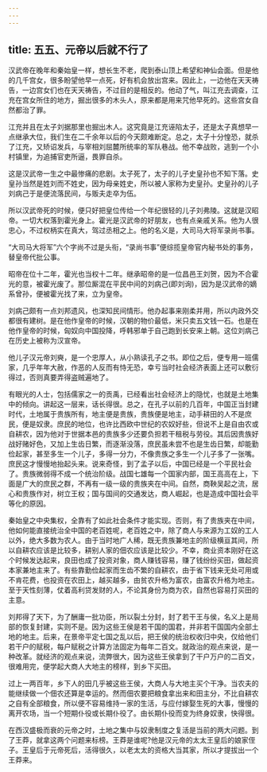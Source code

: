 ```yaml
---
---
---
```

title: 五五、元帝以后就不行了
---



汉武帝在晚年和秦始皇一样，想长生不老，爬到泰山顶上希望和神仙会面。但是他的几千宫女，很多盼望他早一点死，好有机会放出宫来。因此上，一边他在天天祷告，一边宫女们也在天天祷告，不过目的是相反的。他动了气，叫江充去调查，江充在宫女所住的地方，掘出很多的木头人，原来都是用来咒他早死的。这些宫女自然都治了罪。

江充并且在太子刘据那里也掘出木人。这究竟是江充诬陷太子，还是太子真想早一点继承大位，我们生在二千余年以后的今天颇难断定。总之，太子十分惶恐，就杀了江充，又矫诏发兵，与宰相刘屈麓所统率的军队巷战。他不幸战败，逃到一个小村镇里，为追捕官吏所逼，畏罪自杀。

这是汉武帝一生之中最惨痛的悲剧。太子死了，太子的儿子史皇孙也不知下落。史皇孙当然是姓刘而不姓史，因为母亲姓史，所以被人家称为史皇孙。史皇孙的儿子刘病己于是便流落民间，与贩夫走卒为伍。

所以汉武帝死的时候，便只好把皇位传给一个年纪很轻的儿子刘弗陵。这就是汉昭帝。一切大权落到霍光身上。霍光是汉武帝的好朋友，也有点亲戚关系。他为人很忠心，不过权柄实在真大，驾过丞相之上。他的名义是，大司马大将军录尚书事。

“大司马大将军”六个字尚不过是头衔，“录尚书事”便综揽皇帝官内秘书处的事务，替皇帝代批公事。

昭帝在位十二年，霍光也当权十二年。继承昭帝的是一位昌邑王刘贺，因为不合霍光的意，被霍光废了。那位厮混在平民中间的刘病己(即刘询)，因为是汉武帝的嫡系曾孙，便被霍光找了来，立为皇帝。

刘病己颇有一点刘邦遗风，也深知民间情形。他办起事来刚柔并用，所以内政外交都很有建树。是在他作皇帝的时候，汉朝的物价最低，米只卖五文钱一石。也是在他作皇帝的时候，匈奴向中国投降，呼韩邪单于自己跑到长安来上朝。这位刘病己在历史上被称为汉宣帝。

他儿子汉元帝刘奭，是一个忠厚人，从小熟读孔子之书。即位之后，便专用一班儒家，几乎年年大赦，作恶的人反而有恃无恐，幸亏当时社会经济表面上还可以敷衍得过，否则真要弄得盗贼遍地了。

有眼光的人士，包括儒家之一的贡禹，已经看出社会经济上的隐忧，也就是土地集中的倾向。讲起这一层来，话长得很。总之，在孔子以前的几百年，中国正当封建时代，土地属于贵族所有，地主便是贵族，贵族便是地主，动手耕田的人不是庶民，便是奴隶。庶民的地位，也许比西欧中世纪的农奴好些，但说不上是自由农或自耕农，因为他对于世据本邑的贵族多少还要负担若干租税与劳役。其后因贵族好战好赌好色，又加上生齿日繁，而逐渐没落，庶民虽未尝不也是生齿日繁，却能勤俭起家，甚至多生一个儿子，多得一分力，不像贵族之多生一个儿子多了一张嘴。庶民这才慢慢地抬起头来。说来奇怪，到了孟子以后，中国已经是一个平民社会了。贵族微弱得不成一个统治阶级。战国七雄每一个国家内部，国王高高在上，下面是广大的庶民之群，不再有一级一级的贵族夹在中间。自然，商鞅吴起之流，居心和贵族作对，树立王权；国与国间的交通发达，商人崛起，也是造成中国社会平等化的原因。

秦始皇之中央集权，全靠有了如此社会条件才能实现。否则，有了贵族夹在中间，他如何能直接统治全中国的老百姓呢，老百姓之中，除了商人与来源为工奴的工人以外，绝大多数为农人。由于当时地广人稀，既无贵族兼地主的阶级横亘其间，所以自耕农应该是比较多，耕别人家的佃农应该是比较少。不幸，商业资本刚好在这个时候发达起来，良田也成了投资对象，商人赚钱容易，赚了钱纷纷买田，做起资本家兼地主来了。有些靠勤俭起家而生齿不繁的自耕农，由于省下钱来无处可用或不肯花费，也投资在农田上，越买越多，由贫农升格为富农，由富农升格为地主。至于天性刻薄，仗着高利贷发财的人，不论其身份为商为农，自然也容易打买田的主意。

刘邦得了天下，为了酬庸一批功臣，所以裂土分封，封了若干王与侯，名义上是局部的恢复封建，实则不是。因为这些王侯是若干国的国君，并非若干国国内全部土地的地主。后来，在景帝平定七国之乱以后，把王侯的统治权收归中央，仅给他们若干户的赋税，每户赋税之计算方法固定为每年二百文。就政治的观点来说，是一种改革。就经济的观点来说，流弊很大，因为这些王侯拿到了干户万户的二百文，很难用完，便学起大商人大地主的榜样，到乡下买田。

过上一两百年，乡下人的田几乎被这些王侯，大商人与大地主买个干净。当农夫的能继续做一个佃农还算是幸运的。然而佃农要把粮食拿出来和田主分，不比自耕农之自有全部粮食，所以便不容易维持一家的生活，与应付嫁娶生死的大事，慢慢的离开农场，当一个短期仆役或长期仆役了。由长期仆役而变为终身奴隶，快得很。

在西汉盛极而衰的元帝之时，土地之集中与奴隶制度之复活是当前的两大问题。到了王莽，就拿这两个问题来标榜。王莽是谁呢?他是汉元帝的太太王皇后的娘家侄子。王皇后于元帝死后，活得很久，以老太太的资格大当其家，所以才提拔出一个王莽来。
